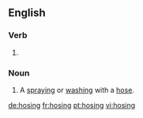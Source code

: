 ==English==

===Verb===
{{head|en}}

# {{present participle of|hose|lang=en}}

===Noun===
{{en-noun}}

# A [[spray]]ing or [[wash]]ing with a [[hose]].

[[de:hosing]]
[[fr:hosing]]
[[pt:hosing]]
[[vi:hosing]]